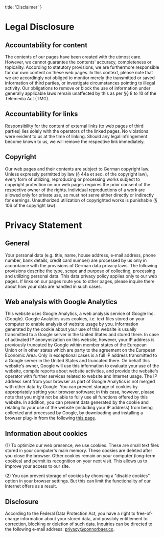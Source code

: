 
  title: 'Disclaimer'
}


# Legal Disclosure

## Accountability for content

The contents of our pages have been created with the utmost care. However, we cannot guarantee the contents' accuracy, completeness or topicality. According to statutory provisions, we are furthermore responsible for our own content on these web pages. In this context, please note that we are accordingly not obliged to monitor merely the transmitted or saved information of third parties, or investigate circumstances pointing to illegal activity. Our obligations to remove or block the use of information under generally applicable laws remain unaffected by this as per §§ 8 to 10 of the Telemedia Act (TMG).

## Accountability for links

Responsibility for the content of external links (to web pages of third parties) lies solely with the operators of the linked pages. No violations were evident to us at the time of linking. Should any legal infringement become known to us, we will remove the respective link immediately.

## Copyright

Our web pages and their contents are subject to German copyright law. Unless expressly permitted by law (§ 44a et seq. of the copyright law), every form of utilizing, reproducing or processing works subject to copyright protection on our web pages requires the prior consent of the respective owner of the rights. Individual reproductions of a work are allowed only for private use, so must not serve either directly or indirectly for earnings. Unauthorized utilization of copyrighted works is punishable (§ 106 of the copyright law).

# Privacy Statement

## General

Your personal data (e.g. title, name, house address, e-mail address, phone number, bank details, credit card number) are processed by us only in accordance with the provisions of German data privacy laws. The following provisions describe the type, scope and purpose of collecting, processing and utilizing personal data. This data privacy policy applies only to our web pages. If links on our pages route you to other pages, please inquire there about how your data are handled in such cases.

## Web analysis with Google Analytics

This website uses Google Analytics, a web analysis service of Google Inc. (Google). Google Analytics uses cookies, i.e. text files stored on your computer to enable analysis of website usage by you. Information generated by the cookie about your use of this website is usually transmitted to a Google server in the United States and stored there. In case of activated IP anonymization on this website, however, your IP address is previously truncated by Google within member states of the European Union or in other states which are party to the agreement on the European Economic Area. Only in exceptional cases is a full IP address transmitted to a Google server in the United States and truncated there. On behalf this website's owner, Google will use this information to evaluate your use of the website, compile reports about website activities, and provide the website's operator with further services related to website and Internet usage. The IP address sent from your browser as part of Google Analytics is not merged with other data by Google. You can prevent storage of cookies by appropriately setting your browser software; in this case, however, please note that you might not be able to fully use all functions offered by this website. In addition, you can prevent data generated by the cookie and relating to your use of the website (including your IP address) from being collected and processed by Google, by downloading and installing a browser plug-in from the following [this page](http://tools.google.com/dlpage/gaoptout?hl=en).

## Information about cookies

(1) To optimize our web presence, we use cookies. These are small text files stored in your computer's main memory. These cookies are deleted after you close the browser. Other cookies remain on your computer (long-term cookies) and permit its recognition on your next visit. This allows us to improve your access to our site.

(2) You can prevent storage of cookies by choosing a "disable cookies" option in your browser settings. But this can limit the functionality of our Internet offers as a result.

## Disclosure

According to the Federal Data Protection Act, you have a right to free-of-charge information about your stored data, and possibly entitlement to correction, blocking or deletion of such data. Inquiries can be directed to the following e-mail address: [privacy@connorbaer.co](mailto:privacy@connorbaer.co).
